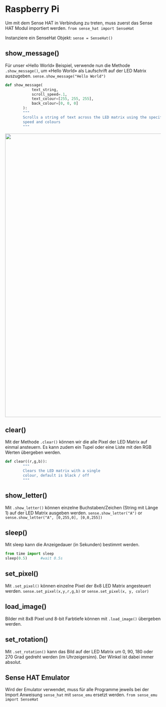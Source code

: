 # Raspberry Pi

Um mit dem Sense HAT in Verbindung zu treten, muss zuerst das Sense HAT Modul importiert werden. `from sense_hat import SenseHat`

Instanziere ein SenseHat Objekt: `sense = SenseHat()`

## show_message()

Für unser «Hello World» Beispiel, verwende nun die Methode `.show_message()`, um «Hello World» als Laufschrift auf der LED Matrix auszugeben. `sense.show_message("Hello World")`

``` python
def show_message(
            text_string,
            scroll_speed=.1,
            text_colour=[255, 255, 255],
            back_colour=[0, 0, 0]
        ):
        """
        Scrolls a string of text across the LED matrix using the specified
        speed and colours
        """
```

![](images/paste-10.png){width="914"}

## clear()

Mit der Methode `.clear()` können wir die alle Pixel der LED Matrix auf einmal ansteuern. Es kann zudem ein Tupel oder eine Liste mit den RGB Werten übergeben werden.

``` python
def clear((r,g,b)):
        """
        Clears the LED matrix with a single
        colour, default is black / off
        """
```

## show_letter()

Mit `.show_letter()` können einzelne Buchstaben/Zeichen (String mit Länge 1) auf der LED Matrix ausgeben werden. `sense.show_letter("A")` or `sense.show_letter("A", [0,255,0], [0,0,255])`

## sleep()

Mit sleep kann die Anzeigedauer (in Sekunden) bestimmt werden.

``` python
from time import sleep
sleep(0.5)      #wait 0.5s
```

## set_pixel()
Mit `.set_pixel()` können einzelne Pixel der 8x8 LED Matrix angesteuert werden.
`sense.set_pixel(x,y,r,g,b)` or `sense.set_pixel(x, y, color)`

## load_image()
Bilder mit 8x8 Pixel und 8-bit Farbtiefe können mit `.load_image()` übergeben werden.

## set_rotation()
Mit `.set_rotation()` kann das Bild auf der LED Matrix um 0, 90, 180 oder 270 Grad gedreht werden (im Uhrzeigersinn). Der Winkel ist dabei immer absolut.

## Sense HAT Emulator
Wird der Emulator verwendet, muss für alle Programme jeweils bei der Import Anweisung `sense_hat` mit `sense_emu` ersetzt werden.
`from sense_emu import SenseHat`
